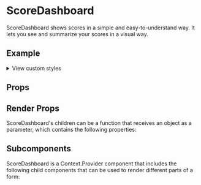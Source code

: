 

<Meta of={ScoreDashboardStories} />

# ScoreDashboard

ScoreDashboard shows scores in a simple and easy-to-understand way. It lets you see and summarize your scores in a visual way.

## Example

<Canvas />

<p>
  <details>
    <summary>View custom styles</summary>
    <Source code={StyleCode} />
  </details>
</p>

## Props

<Controls />

## Render Props

ScoreDashboard's children can be a function that receives an object as a parameter, which contains the following properties:

<ArgTypes of={RenderProps} />

## Subcomponents

ScoreDashboard is a Context.Provider component that includes the following child components that can be used to render different parts of a form:

<ArgTypes of={Subcomponents} />
